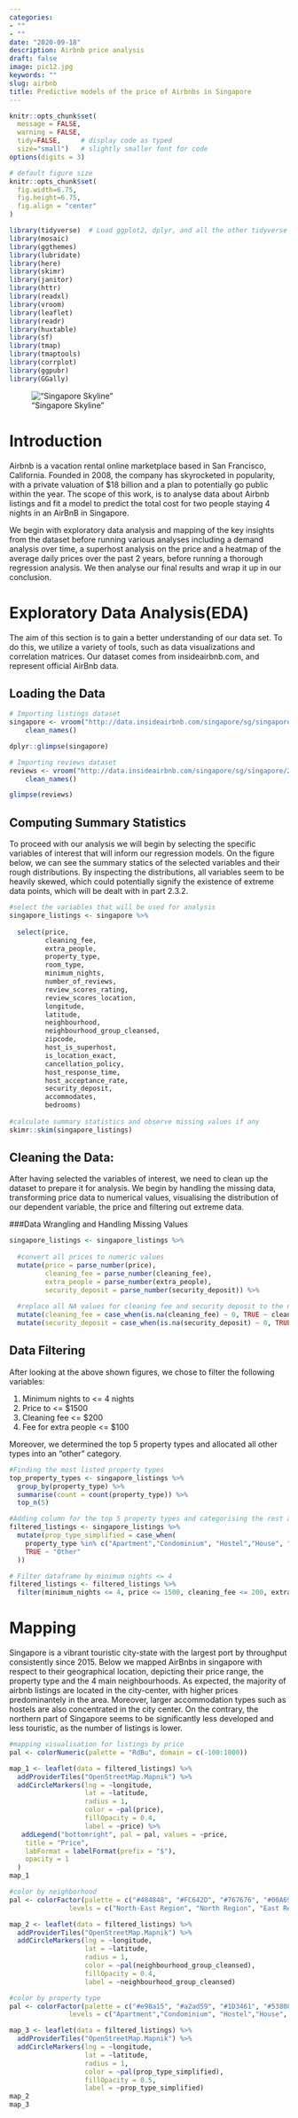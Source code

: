 ```yaml
---
categories:
- ""
- ""
date: "2020-09-18"
description: Airbnb price analysis
draft: false
image: pic12.jpg
keywords: ""
slug: airbnb
title: Predictive models of the price of Airbnbs in Singapore 
---
```



```r
knitr::opts_chunk$set(
  message = FALSE, 
  warning = FALSE, 
  tidy=FALSE,     # display code as typed
  size="small")   # slightly smaller font for code
options(digits = 3)

# default figure size
knitr::opts_chunk$set(
  fig.width=6.75, 
  fig.height=6.75,
  fig.align = "center"
)
```

```r
library(tidyverse)  # Load ggplot2, dplyr, and all the other tidyverse packages
library(mosaic)
library(ggthemes)
library(lubridate)
library(here)
library(skimr)
library(janitor)
library(httr)
library(readxl)
library(vroom)
library(leaflet)
library(readr)
library(huxtable)
library(sf)
library(tmap)
library(tmaptools)
library(corrplot)
library(ggpubr)
library(GGally)
```

!["Singapore Skyline"](https://raw.githubusercontent.com/Gritzbach/my_website/master/Singapore.webp)

# Introduction
Airbnb is a vacation rental online marketplace based in San Francisco, California. Founded in 2008, the company has skyrocketed in popularity, with a private valuation of $18 billion and a plan to potentially go public within the year. 
The scope of this work, is to analyse data about Airbnb listings and fit a model to predict the total cost for two people staying 4 nights in an AirBnB in Singapore. 

We begin with exploratory data analysis and mapping of the key insights from the dataset before running various analyses including a demand analysis over time, a superhost analysis on the price and a heatmap of the average daily prices over the past 2 years, before running a thorough regression analysis. We then analyse our final results and wrap it up in our conclusion.

# Exploratory Data Analysis(EDA)
The aim of this section is to gain a better understanding of our data set. To do this, we utilize a variety of tools, such as data visualizations and correlation matrices. Our dataset comes from insideairbnb.com, and represent official AirBnb data. 

## Loading the Data

```r

# Importing listings dataset
singapore <- vroom("http://data.insideairbnb.com/singapore/sg/singapore/2020-06-22/data/listings.csv.gz") %>% 
    clean_names()

dplyr::glimpse(singapore)

# Importing reviews dataset
reviews <- vroom("http://data.insideairbnb.com/singapore/sg/singapore/2020-06-22/data/reviews.csv.gz") %>% 
    clean_names()

glimpse(reviews)

```

## Computing Summary Statistics

To proceed with our analysis we will begin by selecting the specific variables of interest that will inform our regression models. On the figure below, we can see the summary statics of the selected variables and their rough distributions. By inspecting the distributions, all variables seem to be heavily skewed, which could potentially signify the existence of extreme data points, which will be dealt with in part 2.3.2.

```r

#select the variables that will be used for analysis
singapore_listings <- singapore %>% 
  
  select(price, 
         cleaning_fee, 
         extra_people, 
         property_type, 
         room_type,
         minimum_nights,
         number_of_reviews, 
         review_scores_rating,
         review_scores_location,
         longitude, 
         latitude, 
         neighbourhood, 
         neighbourhood_group_cleansed,
         zipcode,
         host_is_superhost,
         is_location_exact,
         cancellation_policy,
         host_response_time,
         host_acceptance_rate,
         security_deposit,
         accommodates,
         bedrooms)
  
#calculate summary statistics and observe missing values if any
skimr::skim(singapore_listings)
```

## Cleaning the Data: 

After having selected the variables of interest, we need to clean up the dataset to prepare it for analysis. We begin by handling the missing data, transforming price data to numerical values, visualising the distribution of our dependent variable, the price and filtering out extreme data.

###Data Wrangling and Handling Missing Values

```r
singapore_listings <- singapore_listings %>%
  
  #convert all prices to numeric values
  mutate(price = parse_number(price), 
         cleaning_fee = parse_number(cleaning_fee),
         extra_people = parse_number(extra_people),
         security_deposit = parse_number(security_deposit)) %>%
  
  #replace all NA values for cleaning fee and security deposit to the numeric price 0
  mutate(cleaning_fee = case_when(is.na(cleaning_fee) ~ 0, TRUE ~ cleaning_fee)) %>% 
  mutate(security_deposit = case_when(is.na(security_deposit) ~ 0, TRUE ~ security_deposit))

```

## Data Filtering

After looking at the above shown figures, we chose to filter the following variables:

1. Minimum nights to <= 4 nights
2. Price to <= $1500
3. Cleaning fee <= $200
4. Fee for extra people <= $100

Moreover, we determined the top 5 property types and allocated all other types into an "other" category.

```r

#Finding the most listed property types
top_property_types <- singapore_listings %>% 
  group_by(property_type) %>% 
  summarise(count = count(property_type)) %>% 
  top_n(5)

#Adding column for the top 5 property types and categorising the rest as 'Other'
filtered_listings <- singapore_listings %>%
  mutate(prop_type_simplified = case_when(
    property_type %in% c("Apartment","Condominium", "Hostel","House", "Serviced apartment") ~ property_type, 
    TRUE ~ "Other"
  ))

# Filter dataframe by minimum nights <= 4
filtered_listings <- filtered_listings %>% 
  filter(minimum_nights <= 4, price <= 1500, cleaning_fee <= 200, extra_people <= 100)

```

# Mapping

Singapore is a vibrant touristic city-state with the largest port by throughput consistently since 2015. Below we mapped AirBnbs in singapore with respect to their geographical location, depicting their price range, the property type and the 4 main neighbourhoods.  As expected, the majority of airbnb listings are located in the city-center, with higher prices predominantely in the area. Moreover, larger accommodation types such as hostels are also concentrated in the city center. On the contrary, the northern part of Singapore seems to be significantly less developed and less touristic, as the number of listings is lower.

```r

#mapping visualisation for listings by price
pal <- colorNumeric(palette = "RdBu", domain = c(-100:1000))

map_1 <- leaflet(data = filtered_listings) %>% 
  addProviderTiles("OpenStreetMap.Mapnik") %>% 
  addCircleMarkers(lng = ~longitude, 
                   lat = ~latitude, 
                   radius = 1, 
                   color = ~pal(price), 
                   fillOpacity = 0.4, 
                   label = ~price) %>% 
   addLegend("bottomright", pal = pal, values = ~price,
    title = "Price",
    labFormat = labelFormat(prefix = "$"),
    opacity = 1
  )
map_1

#color by neighborhood
pal <- colorFactor(palette = c("#484848", "#FC642D", "#767676", "#00A699", "#FF5A5F"), 
               levels = c("North-East Region", "North Region", "East Region", "West Region", "Central Region"))

map_2 <- leaflet(data = filtered_listings) %>% 
  addProviderTiles("OpenStreetMap.Mapnik") %>% 
  addCircleMarkers(lng = ~longitude, 
                   lat = ~latitude, 
                   radius = 1, 
                   color = ~pal(neighbourhood_group_cleansed), 
                   fillOpacity = 0.4, 
                   label = ~neighbourhood_group_cleansed)

#color by property type
pal <- colorFactor(palette = c("#e98a15", "#a2ad59", "#1D3461", "#538083", "#a53860"), 
               levels = c("Apartment","Condominium", "Hostel","House", "Serviced apartment"))

map_3 <- leaflet(data = filtered_listings) %>% 
  addProviderTiles("OpenStreetMap.Mapnik") %>% 
  addCircleMarkers(lng = ~longitude, 
                   lat = ~latitude, 
                   radius = 1, 
                   color = ~pal(prop_type_simplified), 
                   fillOpacity = 0.5, 
                   label = ~prop_type_simplified)
map_2 
map_3

```